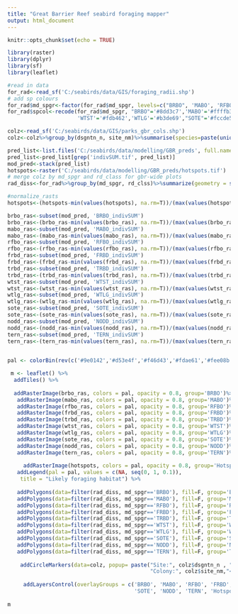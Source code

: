 ```yaml
---
title: "Great Barrier Reef seabird foraging mapper"
output: html_document
---
```


```r
knitr::opts_chunk$set(echo = TRUE)
```


```r
library(raster)
library(dplyr)
library(sf)
library(leaflet)

#read in data
for_rad<-read_sf('C:/seabirds/data/GIS/foraging_radii.shp')
# add sp colours
for_rad$md_spgr<-factor(for_rad$md_spgr, levels=c("BRBO", 'MABO', 'RFBO', 'FRBD', 'TRBD', 'WTST', "WTLG", "SOTE" , 'NODD', 'TERN'))
for_rad$spcol<-recode(for_rad$md_spgr, "BRBO"='#8dd3c7','MABO'='#ffffb3','RFBO'='#bebada','FRBD'='#fb8072', 'TRBD'='#80b1d3',
                      'WTST'='#fdb462','WTLG'='#b3de69',"SOTE"='#fccde5','NODD'='#d9d9d9','TERN'='#bc80bd')

colz<-read_sf('C:/seabirds/data/GIS/parks_gbr_cols.shp')
colz<-colz%>%group_by(dsgntn_n, site_nm)%>%summarise(species=paste(unique(species), collapse=', '))

pred_list<-list.files('C:/seabirds/data/modelling/GBR_preds', full.names=T)
pred_list<-pred_list[grep('indivSUM.tif', pred_list)]
mod_pred<-stack(pred_list)
hotspots<-raster('C:/seabirds/data/modelling/GBR_preds/hotspots.tif')
# merge colz by md_spgr and rd_class for gbr-wide plots
rad_diss<-for_rad%>%group_by(md_spgr, rd_clss)%>%summarize(geometry = st_union(geometry))

#normalize_rasts
hotspots<-(hotspots-min(values(hotspots), na.rm=T))/(max(values(hotspots), na.rm=T)-min(values(hotspots), na.rm=T))

brbo_ras<-subset(mod_pred, 'BRBO_indivSUM')
brbo_ras<-(brbo_ras-min(values(brbo_ras), na.rm=T))/(max(values(brbo_ras), na.rm=T)-min(values(brbo_ras), na.rm=T))
mabo_ras<-subset(mod_pred, 'MABO_indivSUM')
mabo_ras<-(mabo_ras-min(values(mabo_ras), na.rm=T))/(max(values(mabo_ras), na.rm=T)-min(values(mabo_ras), na.rm=T))
rfbo_ras<-subset(mod_pred, 'RFBO_indivSUM')
rfbo_ras<-(rfbo_ras-min(values(rfbo_ras), na.rm=T))/(max(values(rfbo_ras), na.rm=T)-min(values(rfbo_ras), na.rm=T))
frbd_ras<-subset(mod_pred, 'FRBD_indivSUM')
frbd_ras<-(frbd_ras-min(values(frbd_ras), na.rm=T))/(max(values(frbd_ras), na.rm=T)-min(values(frbd_ras), na.rm=T))
trbd_ras<-subset(mod_pred, 'TRBD_indivSUM')
trbd_ras<-(trbd_ras-min(values(trbd_ras), na.rm=T))/(max(values(trbd_ras), na.rm=T)-min(values(trbd_ras), na.rm=T))
wtst_ras<-subset(mod_pred, 'WTST_indivSUM')
wtst_ras<-(wtst_ras-min(values(wtst_ras), na.rm=T))/(max(values(wtst_ras), na.rm=T)-min(values(wtst_ras), na.rm=T))
wtlg_ras<-subset(mod_pred, 'WTLG_indivSUM')
wtlg_ras<-(wtlg_ras-min(values(wtlg_ras), na.rm=T))/(max(values(wtlg_ras), na.rm=T)-min(values(wtlg_ras), na.rm=T))
sote_ras<-subset(mod_pred, 'SOTE_indivSUM')
sote_ras<-(sote_ras-min(values(sote_ras), na.rm=T))/(max(values(sote_ras), na.rm=T)-min(values(sote_ras), na.rm=T))
nodd_ras<-subset(mod_pred, 'NODD_indivSUM')
nodd_ras<-(nodd_ras-min(values(nodd_ras), na.rm=T))/(max(values(nodd_ras), na.rm=T)-min(values(nodd_ras), na.rm=T))
tern_ras<-subset(mod_pred, 'TERN_indivSUM')
tern_ras<-(tern_ras-min(values(tern_ras), na.rm=T))/(max(values(tern_ras), na.rm=T)-min(values(tern_ras), na.rm=T))
 

```


```r
pal <- colorBin(rev(c('#9e0142','#d53e4f','#f46d43','#fdae61','#fee08b','#e6f598','#abdda4','#66c2a5','#3288bd','#5e4fa2')), bins=10, c(NA, seq(0, 1, 0.1)), na.color = "transparent")

 m <- leaflet() %>%
  addTiles() %>% 
   
  addRasterImage(brbo_ras, colors = pal, opacity = 0.8, group='BRBO')%>%
   addRasterImage(mabo_ras, colors = pal, opacity = 0.8, group='MABO')%>%
   addRasterImage(rfbo_ras, colors = pal, opacity = 0.8, group='RFBO')%>%
   addRasterImage(frbd_ras, colors = pal, opacity = 0.8, group='FRBD')%>%
   addRasterImage(trbd_ras, colors = pal, opacity = 0.8, group='TRBD')%>%
   addRasterImage(wtst_ras, colors = pal, opacity = 0.8, group='WTST')%>%
   addRasterImage(wtlg_ras, colors = pal, opacity = 0.8, group='WTLG')%>%
   addRasterImage(sote_ras, colors = pal, opacity = 0.8, group='SOTE')%>%
   addRasterImage(nodd_ras, colors = pal, opacity = 0.8, group='NODD')%>%
   addRasterImage(tern_ras, colors = pal, opacity = 0.8, group='TERN')%>%
 
     addRasterImage(hotspots, colors = pal, opacity = 0.8, group='Hotspots') %>%
   addLegend(pal = pal, values = c(NA, seq(0, 1, 0.1)),
    title = "Likely foraging habitat") %>%
   
   addPolygons(data=filter(rad_diss, md_spgr=='BRBO'), fill=F, group='BRBO')%>%
   addPolygons(data=filter(rad_diss, md_spgr=='MABO'), fill=F, group='MABO')%>%
   addPolygons(data=filter(rad_diss, md_spgr=='RFBO'), fill=F, group='RFBO')%>%
   addPolygons(data=filter(rad_diss, md_spgr=='FRBD'), fill=F, group='FRBD')%>%
   addPolygons(data=filter(rad_diss, md_spgr=='TRBD'), fill=F, group='TRBD')%>%
   addPolygons(data=filter(rad_diss, md_spgr=='WTST'), fill=F, group='WTST')%>%
   addPolygons(data=filter(rad_diss, md_spgr=='WTLG'), fill=F, group='WTLG')%>%
   addPolygons(data=filter(rad_diss, md_spgr=='SOTE'), fill=F, group='SOTE')%>%
   addPolygons(data=filter(rad_diss, md_spgr=='NODD'), fill=F, group='NODD')%>%
   addPolygons(data=filter(rad_diss, md_spgr=='TERN'), fill=F, group='TERN')%>%
   
    addCircleMarkers(data=colz, popup= paste("Site:", colz$dsgntn_n , "<br>", 
                                             "Colony:", colz$site_nm,"<br>", "Species:", colz$species), stroke=F, radius=6, fillOpacity = 0.5)%>%
   
     addLayersControl(overlayGroups = c('BRBO', 'MABO', 'RFBO', 'FRBD', 'TRBD', 'WTST', 'WTLG',
                                        'SOTE', 'NODD', 'TERN', 'Hotspots'), options=layersControlOptions(collapsed=F))
   
m
```

